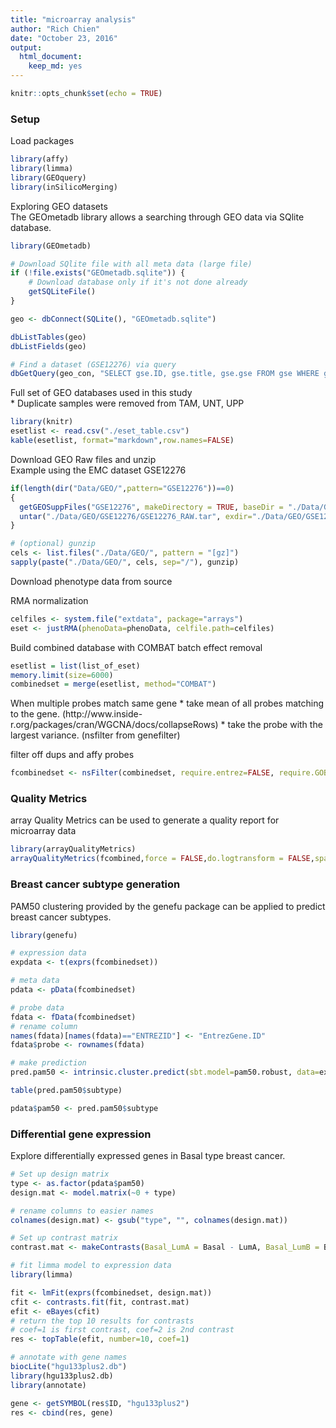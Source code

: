 ```yaml
---
title: "microarray analysis"
author: "Rich Chien"
date: "October 23, 2016"
output: 
  html_document: 
    keep_md: yes
---
```


```r
knitr::opts_chunk$set(echo = TRUE)
```

### Setup

Load packages

```r
library(affy)   
library(limma)
library(GEOquery)
library(inSilicoMerging)
```


Exploring GEO datasets  
The GEOmetadb library allows a searching through GEO data via SQlite database.
```r
library(GEOmetadb)

# Download SQlite file with all meta data (large file)
if (!file.exists("GEOmetadb.sqlite")) {
    # Download database only if it's not done already
    getSQLiteFile()
}

geo <- dbConnect(SQLite(), "GEOmetadb.sqlite")

dbListTables(geo)
dbListFields(geo)

# Find a dataset (GSE12276) via query
dbGetQuery(geo_con, "SELECT gse.ID, gse.title, gse.gse FROM gse WHERE gse.gse='GSE12276';")
```


Full set of GEO databases used in this study  
\* Duplicate samples were removed from TAM, UNT, UPP

```r
library(knitr)
esetlist <- read.csv("./eset_table.csv")
kable(esetlist, format="markdown",row.names=FALSE)
```


Download GEO Raw files and unzip  
Example using the EMC dataset GSE12276

```r
if(length(dir("Data/GEO/",pattern="GSE12276"))==0)
{
  getGEOSuppFiles("GSE12276", makeDirectory = TRUE, baseDir = "./Data/GEO/")
  untar("./Data/GEO/GSE12276/GSE12276_RAW.tar", exdir="./Data/GEO/GSE12276/", tar=Sys.getenv("TAR"))
}

# (optional) gunzip
cels <- list.files("./Data/GEO/", pattern = "[gz]")
sapply(paste("./Data/GEO/", cels, sep="/"), gunzip)

```

Download phenotype data from source


RMA normalization

```r
celfiles <- system.file("extdata", package="arrays")
eset <- justRMA(phenoData=phenoData, celfile.path=celfiles)
```

Build combined database with COMBAT batch effect removal 

```r
esetlist = list(list_of_eset)
memory.limit(size=6000)
combinedset = merge(esetlist, method="COMBAT")
```

When multiple probes match same gene
* take mean of all probes matching to the gene. (http://www.inside-r.org/packages/cran/WGCNA/docs/collapseRows)
* take the probe with the largest variance. (nsfilter from genefilter)

filter off dups and affy probes
```r

fcombinedset <- nsFilter(combinedset, require.entrez=FALSE, require.GOBP=FALSE, require.GOCC=FALSE, require.GOMF=FALSE, require.CytoBand=FALSE, remove.dupEntrez=TRUE, var.func=IQR, var.cutoff=0.5, var.filter=FALSE, filterByQuantile=FALSE, feature.exclude="^AFFX")
```


### Quality Metrics  

array Quality Metrics can be used to generate a quality report for microarray data

```r
library(arrayQualityMetrics)
arrayQualityMetrics(fcombined,force = FALSE,do.logtransform = FALSE,spatial = FALSE)
```


### Breast cancer subtype generation  

PAM50 clustering provided by the genefu package can be applied to predict breast cancer subtypes.

```r
library(genefu)

# expression data
expdata <- t(exprs(fcombinedset))

# meta data
pdata <- pData(fcombinedset)

# probe data
fdata <- fData(fcombinedset)
# rename column
names(fdata)[names(fdata)=="ENTREZID"] <- "EntrezGene.ID"
fdata$probe <- rownames(fdata)

# make prediction
pred.pam50 <- intrinsic.cluster.predict(sbt.model=pam50.robust, data=expdata, annot=fdata, do.mapping = TRUE, do.prediction.strength = FALSE, verbose = FALSE)

table(pred.pam50$subtype)

pdata$pam50 <- pred.pam50$subtype
```


### Differential gene expression  

Explore differentially expressed genes in Basal type breast cancer.

```r
# Set up design matrix
type <- as.factor(pdata$pam50)
design.mat <- model.matrix(~0 + type)

# rename columns to easier names
colnames(design.mat) <- gsub("type", "", colnames(design.mat))

# Set up contrast matrix
contrast.mat <- makeContrasts(Basal_LumA = Basal - LumA, Basal_LumB = Basal - LumB, levels=design)

# fit limma model to expression data
library(limma)

fit <- lmFit(exprs(fcombinedset, design.mat))
cfit <- contrasts.fit(fit, contrast.mat)
efit <- eBayes(cfit)
# return the top 10 results for contrasts
# coef=1 is first contrast, coef=2 is 2nd contrast
res <- topTable(efit, number=10, coef=1)

# annotate with gene names
biocLite("hgu133plus2.db")
library(hgu133plus2.db)
library(annotate)

gene <- getSYMBOL(res$ID, "hgu133plus2")
res <- cbind(res, gene)
```




